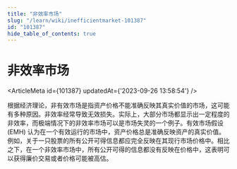 ```yaml
---
title: "非效率市场"
slug: "/learn/wiki/inefficientmarket-101387"
id: "101387"
hide_table_of_contents: true
---
```



# 非效率市场

<ArticleMeta id={101387} updatedAt={'2023-09-26 13:58:54'} />
<div className='border-solid border-b border-t-0 my-4 border-[var(--ifm-color-gray-300)]' />

根据经济理论，非有效市场是指资产价格不能准确反映其真实价值的市场，这可能有多种原因。非效率经常导致无效损失。实际上，大部分市场都显示出一定程度的非效率，而极端情况下的非效率市场可以是市场失灵的一个例子。有效市场假设 (EMH) 认为在一个有效运行的市场中，资产价格总是准确反映资产的真实价值。例如，关于一只股票的所有公开可得信息都应完全反映在其现行市场价格中。相比之下，在一个非效率市场中，所有公开可得的信息都没有反映在价格中，这表明可以获得廉价交易或者价格可能被高估。
